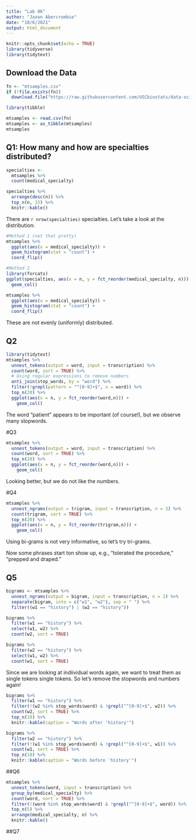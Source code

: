 ```yaml
---
title: "Lab 06"
author: "Jaxon Abercrombie"
date: "10/6/2021"
output: html_document
---
```


```r
knitr::opts_chunk$set(echo = TRUE)
library(tidyverse)
library(tidytext)

```

## Download the Data
```r
fn <- "mtsamples.csv"
if (!file.exists(fn))
  download.file("https://raw.githubusercontent.com/USCbiostats/data-science-data/master/00_mtsamples/mtsamples.csv", destfile = fn)

library(tibble)

mtsamples <- read.csv(fn)
mtsamples <- as_tibble(mtsamples)
mtsamples

```

## Q1: How many and how are specialties distributed?
```r
specialties <-
  mtsamples %>%
  count(medical_specialty)

specialties %>%
  arrange(desc(n)) %>%
  top_n(n, 15) %>%
  knitr::kable()
```

There are `r nrow(specialties)` specialties. Let's take a look at the distribution:

```r
#Method 1 (not that pretty)
mtsamples %>%
  ggplot(aes(x = medical_specialty)) +
  geom_histogram(stat = "count") +
  coord_flip()

#Method 2
library(forcats)
ggplot(specialties, aes(x = n, y = fct_reorder(medical_specialty, n))) +
  geom_col()

```

```r
mtsamples %>%
  ggplot(aes(x = medical_specialty)) +
  geom_histogram(stat = "count") +
  coord_flip()
```

These are not evenly (uniformly) distributed.

## Q2
```r
library(tidytext)
mtsamples %>%
  unnest_tokens(output = word, input = transcription) %>%
  count(word, sort = TRUE) %>%
  # Using regular expressions to remove numbers
  anti_join(stop_words, by = "word") %>%
  filter(!grepl(pattern = "^[0-9]+$", x = word)) %>%
  top_n(20) %>%
  ggplot(aes(x = n, y = fct_reorder(word,n))) +
    geom_col()
```

The word "patient" appears to be important (of course!), but we observe many stopwords.

#Q3
```r
mtsamples %>%
  unnest_tokens(output = word, input = transcription) %>%
  count(word, sort = TRUE) %>%
  top_n(20) %>%
  ggplot(aes(x = n, y = fct_reorder(word,n))) +
    geom_col()
```

Looking better, but we do not like the numbers.

#Q4
```r
mtsamples %>%
  unnest_ngrams(output = trigram, input = transcription, n = 3) %>%
  count(trigram, sort = TRUE) %>%
  top_n(20) %>%
  ggplot(aes(x = n, y = fct_reorder(trigram,n))) +
    geom_col()
```

Using bi-grams is not very informative, so let's try tri-grams.

Now some phrases start ton show up, e.g., "tolerated the procedure," "prepped and draped."

## Q5
```r
bigrams <- mtsamples %>%
  unnest_ngrams(output = bigram, input = transcription, n = 2) %>%
  separate(bigram, into = c("w1", "w2"), sep = " ") %>%
  filter((w1 == "history") | (w2 == "history"))

bigrams %>%
  filter(w1 == "history") %>%
  select(w1, w2) %>%
  count(w2, sort = TRUE)

bigrams %>%
  filter(w2 == "history") %>%
  select(w1, w2) %>%
  count(w1, sort = TRUE)
```

Since we are looking at indiividual words again, we want to treat them as single tokens
single tokens. So let's remove the stopwords and numbers again!

```r
bigrams %>%
  filter(w1 == "history") %>%
  filter(!(w2 %in% stop_words$word) & !grepl("^[0-9]+$", w2)) %>%
  count(w2, sort = TRUE) %>%
  top_n(10) %>%
  knitr::kable(caption = "Words after 'history'")

bigrams %>%
  filter(w2 == "history") %>%
  filter(!(w1 %in% stop_words$word) & !grepl("^[0-9]+$", w1)) %>%
  count(w1, sort = TRUE) %>%
  top_n(10) %>%
  knitr::kable(caption = "Words before 'history'")
```

##Q6
```r
mtsamples %>%
  unnest_tokens(word, input = transcription) %>%
  group_by(medical_specialty) %>%
  count(word, sort = TRUE) %>%
  filter(!(word %in% stop_words$word) & !grepl("^[0-9]+$", word)) %>%
  top_n(5) %>%
  arrange(medical_specialty, n) %>%
  knitr::kable()
```

##Q7
```r

```

